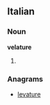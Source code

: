 ==Italian==

===Noun===
'''velature''' {{f}}

# {{plural of|velatura|lang=it}}

===Anagrams===
* [[levature#Italian|levature]]